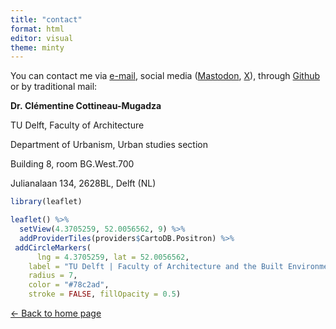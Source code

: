 ```yaml
---
title: "contact"
format: html
editor: visual
theme: minty 
---
```


You can contact me via [e-mail](mailto:c.cottineau@tudelft.nl), social media ([Mastodon](https://mastodon.social/@clementinecttn), [X](https://twitter.com/ClementineCttn)), through [Github](https://github.com/ClementineCttn) or by traditional mail:

**Dr. Clémentine Cottineau-Mugadza**

TU Delft, Faculty of Architecture

Department of Urbanism, Urban studies section

Building 8, room BG.West.700

Julianalaan 134, 2628BL, Delft (NL)

```r
library(leaflet)

leaflet() %>% 
  setView(4.3705259, 52.0056562, 9) %>%
  addProviderTiles(providers$CartoDB.Positron) %>%
 addCircleMarkers(
      lng = 4.3705259, lat = 52.0056562,
    label = "TU Delft | Faculty of Architecture and the Built Environment",
    radius = 7,
    color = "#78c2ad",
    stroke = FALSE, fillOpacity = 0.5)


```

[\<- Back to home page](http://clementinecttn.github.io/)
